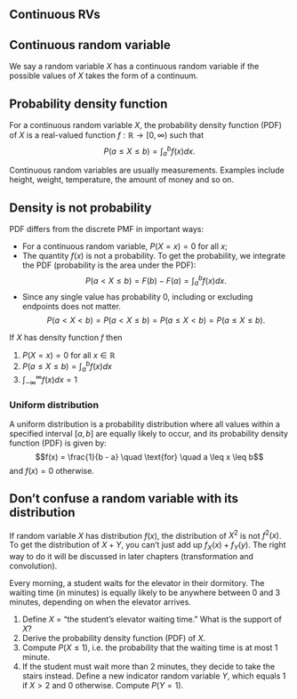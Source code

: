 ## Continuous RVs

::: {#def-conrv}
## Continuous random variable

We say a random variable $X$ has a continuous random variable if the
possible values of $X$ takes the form of a continuum.
:::

::: {#def-pdf}
## Probability density function

For a continuous random variable $X$, the probability density function
(PDF) of $X$ is a real-valued function $f:\mathbb{R}\to[0,\infty)$ such that
$$P(a\leq X\leq b)=\int_{a}^{b}f(x)dx.$$
:::

Continuous random variables are usually measurements. Examples include
height, weight, temperature, the amount of money and so on.

::: callout-note
## Density is not probability

PDF differs from the discrete PMF in important ways:

-   For a continuous random variable, $P(X=x)=0$ for all $x$;
-   The quantity $f(x)$ is not a probability. To get the probability, we
    integrate the PDF (probability is the area under the PDF):
    $$P(a<X\leq b)=F(b)-F(a)=\int_{a}^{b}f(x)dx.$$
-   Since any single value has probability 0, including or excluding
    endpoints does not matter.
    $$P(a<X<b)=P(a<X\leq b)=P(a\leq X<b)=P(a\leq X\leq b).$$
:::

::: {#prp-pdf}
If $X$ has density function $f$ then

1. $P(X=x)=0$ for all $x\in\mathbb{R}$
2. $P(a\leq X\leq b) =\int_a^b f(x) dx$
3. $\int_{-\infty}^{\infty}f(x)dx=1$
:::

::: {#exm-crv-1}
### Uniform distribution
A uniform distribution is a probability distribution where all
values within a specified interval $[a, b]$ are equally likely to occur,
and its probability density function (PDF) is given by:
$$f(x) = \frac{1}{b - a} \quad \text{for} \quad a \leq x \leq b$$ and
$f(x) = 0$ otherwise.
:::

::: callout-caution
## Don't confuse a random variable with its distribution

If random variable $X$ has distribution $f(x)$, the distribution of
$X^2$ is not $f^2(x)$. To get the distribution of $X+Y$, you can't just
add up $f_X(x)+f_Y(y)$. The right way to do it will be discussed in
later chapters (transformation and convolution).
:::

::: {#exm-cont-1}
Every morning, a student waits for the elevator in their dormitory. The
waiting time (in minutes) is equally likely to be anywhere between 0 and
3 minutes, depending on when the elevator arrives.

1.  Define $X$ = "the student’s elevator waiting time." 
    What is the support of $X$?
2.  Derive the probability density function (PDF) of $X$.
3.  Compute $P(X \leq 1)$, i.e. the probability that the waiting time is
    at most 1 minute.
4.  If the student must wait more than 2 minutes, they decide to take
    the stairs instead. Define a new indicator random variable
    $Y$, which equals $1$ if $X>2$ and $0$ otherwise. Compute $P(Y=1)$.
:::
